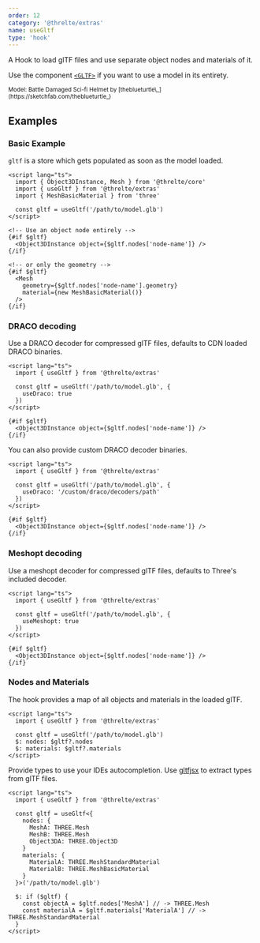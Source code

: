 ```yaml
---
order: 12
category: '@threlte/extras'
name: useGltf
type: 'hook'
---
```


A Hook to load glTF files and use separate object nodes and materials of it.

Use the component [`<GLTF>`](/extras/gltf) if you want to use a model in its entirety.

<Example path="extras/use-gltf" />

<small>
  Model: Battle Damaged Sci-fi Helmet by [theblueturtle\_](https://sketchfab.com/theblueturtle_)
</small>

## Examples

### Basic Example

`gltf` is a store which gets populated as soon as the model loaded.

```svelte
<script lang="ts">
  import { Object3DInstance, Mesh } from '@threlte/core'
  import { useGltf } from '@threlte/extras'
  import { MeshBasicMaterial } from 'three'

  const gltf = useGltf('/path/to/model.glb')
</script>

<!-- Use an object node entirely -->
{#if $gltf}
  <Object3DInstance object={$gltf.nodes['node-name']} />
{/if}

<!-- or only the geometry -->
{#if $gltf}
  <Mesh
    geometry={$gltf.nodes['node-name'].geometry}
    material={new MeshBasicMaterial()}
  />
{/if}
```

### DRACO decoding

Use a DRACO decoder for compressed glTF files, defaults to CDN loaded DRACO binaries.

```svelte
<script lang="ts">
  import { useGltf } from '@threlte/extras'

  const gltf = useGltf('/path/to/model.glb', {
    useDraco: true
  })
</script>

{#if $gltf}
  <Object3DInstance object={$gltf.nodes['node-name']} />
{/if}
```

You can also provide custom DRACO decoder binaries.

```svelte
<script lang="ts">
  import { useGltf } from '@threlte/extras'

  const gltf = useGltf('/path/to/model.glb', {
    useDraco: '/custom/draco/decoders/path'
  })
</script>

{#if $gltf}
  <Object3DInstance object={$gltf.nodes['node-name']} />
{/if}
```

### Meshopt decoding

Use a meshopt decoder for compressed glTF files, defaults to Three's included decoder.

```svelte
<script lang="ts">
  import { useGltf } from '@threlte/extras'

  const gltf = useGltf('/path/to/model.glb', {
    useMeshopt: true
  })
</script>

{#if $gltf}
  <Object3DInstance object={$gltf.nodes['node-name']} />
{/if}
```

### Nodes and Materials

The hook provides a map of all objects and materials in the loaded glTF.

```svelte
<script lang="ts">
  import { useGltf } from '@threlte/extras'

  const gltf = useGltf('/path/to/model.glb')
  $: nodes: $gltf?.nodes
  $: materials: $gltf?.materials
</script>
```

Provide types to use your IDEs autocompletion. Use [gltfjsx](https://github.com/pmndrs/gltfjsx) to extract types from glTF files.

```svelte
<script lang="ts">
  import { useGltf } from '@threlte/extras'

  const gltf = useGltf<{
    nodes: {
      MeshA: THREE.Mesh
      MeshB: THREE.Mesh
      Object3DA: THREE.Object3D
    }
    materials: {
      MaterialA: THREE.MeshStandardMaterial
      MaterialB: THREE.MeshBasicMaterial
    }
  }>('/path/to/model.glb')

  $: if ($gltf) {
    const objectA = $gltf.nodes['MeshA'] // -> THREE.Mesh
    const materialA = $gltf.materials['MaterialA'] // -> THREE.MeshStandardMaterial
  }
</script>
```
